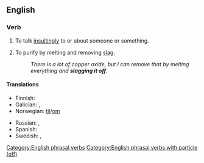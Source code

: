 ==English==

===Verb===
{{en-verb|slags off|slagging off|slagged off}}

# {{lb|en|British|Scottish|Irish|Australia|slang|transitive|idiomatic}} To talk [[insultingly]] to or about someone or something.
# To purify by melting and removing [[slag]].
#: ''There is a lot of copper oxide, but I can remove that by melting everything and '''slagging it off'''.''

====Translations====
{{trans-top|to talk insultingly to or about someone or something}}
* Finnish: {{t|fi|mollata}}
* Galician: {{t|gl|pór podre}}, {{t|gl|poñer podre}}
* Norwegian: {{t|no|slenge dritt}} [[til#Norwegian|til]]/[[om#Norwegian|om]]
{{trans-mid}}
* Russian: {{t+|ru|оха́ивать}}, {{t+|ru|ха́ять}}
* Spanish: {{t|es|poner a parir}}
* Swedish: {{t|sv|snacka skit om}}, {{t+|sv|baktala}}
{{trans-bottom}}

[[Category:English phrasal verbs]]
[[Category:English phrasal verbs with particle (off)]]